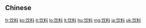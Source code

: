 ==Chinese==
{{zh-see|飲料}}

[[fr:饮料]]
[[ko:饮料]]
[[it:饮料]]
[[lo:饮料]]
[[lt:饮料]]
[[hu:饮料]]
[[mg:饮料]]
[[ja:饮料]]
[[uk:饮料]]